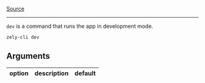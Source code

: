 [Source](https://github.com/zely-js/zely/blob/zely3/packages/zely-js-cli/commands/dev.ts)

---

`dev` is a command that runs the app in development mode.

```bash
zely-cli dev
```

## Arguments

| **option** | **description** | **default** |
| ---------- | --------------- | ----------- |
